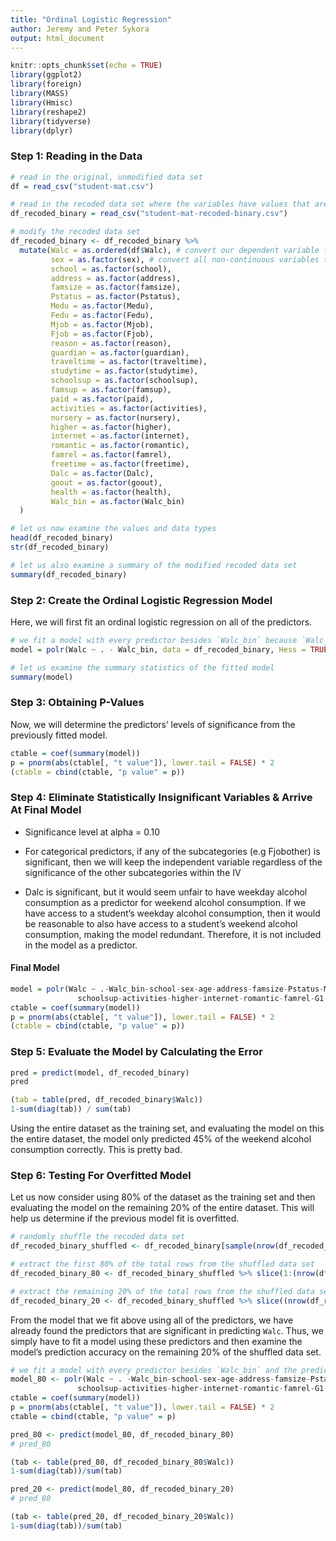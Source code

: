 ```yaml
---
title: "Ordinal Logistic Regression"
author: Jeremy and Peter Sykora
output: html_document
---
```


```r
knitr::opts_chunk$set(echo = TRUE)
library(ggplot2)
library(foreign)
library(MASS)
library(Hmisc)
library(reshape2)
library(tidyverse)
library(dplyr)
```

### Step 1: Reading in the Data

```r

# read in the original, unmodified data set
df = read_csv("student-mat.csv")

# read in the recoded data set where the variables have values that are recoded from 1 to 5 to more descriptive categories and with a new variable related to `Walc` that is `Walc_bin` with values "yes" meaning that the student consumes alcohol and "no" meaning that the student does not consume alcohol.
df_recoded_binary = read_csv("student-mat-recoded-binary.csv")

# modify the recoded data set
df_recoded_binary <- df_recoded_binary %>%
  mutate(Walc = as.ordered(df$Walc), # convert our dependent variable from type double to type ordinal factor with 5 levels
         sex = as.factor(sex), # convert all non-continuous variables to categorical variables
         school = as.factor(school),
         address = as.factor(address),
         famsize = as.factor(famsize),
         Pstatus = as.factor(Pstatus),
         Medu = as.factor(Medu),
         Fedu = as.factor(Fedu),
         Mjob = as.factor(Mjob),
         Fjob = as.factor(Fjob),
         reason = as.factor(reason),
         guardian = as.factor(guardian),
         traveltime = as.factor(traveltime),
         studytime = as.factor(studytime),
         schoolsup = as.factor(schoolsup),
         famsup = as.factor(famsup),
         paid = as.factor(paid),
         activities = as.factor(activities),
         nursery = as.factor(nursery),
         higher = as.factor(higher),
         internet = as.factor(internet),
         romantic = as.factor(romantic),
         famrel = as.factor(famrel),
         freetime = as.factor(freetime),
         Dalc = as.factor(Dalc),
         goout = as.factor(goout),
         health = as.factor(health),
         Walc_bin = as.factor(Walc_bin)
  ) 

# let us now examine the values and data types
head(df_recoded_binary)
str(df_recoded_binary)

```

```r

# let us also examine a summary of the modified recoded data set
summary(df_recoded_binary)

```

### Step 2: Create the Ordinal Logistic Regression Model

Here, we will first fit an ordinal logistic regression on all of the predictors.

```r

# we fit a model with every predictor besides `Walc_bin` because `Walc_bin` is the binary representation of `Walc`, our response variable
model = polr(Walc ~ . - Walc_bin, data = df_recoded_binary, Hess = TRUE)

# let us examine the summary statistics of the fitted model
summary(model)

```

### Step 3: Obtaining P-Values

Now, we will determine the predictors' levels of significance from the previously fitted model.

```r

ctable = coef(summary(model))
p = pnorm(abs(ctable[, "t value"]), lower.tail = FALSE) * 2
(ctable = cbind(ctable, "p value" = p))

```

### Step 4: Eliminate Statistically Insignificant Variables & Arrive At Final Model

* Significance level at alpha = 0.10

* For categorical predictors, if any of the subcategories (e.g Fjobother) is significant, then we will keep the independent variable regardless of the significance of the other subcategories within the IV

* Dalc is significant, but it would seem unfair to have weekday alcohol consumption as a predictor for weekend alcohol consumption. If we have access to a student's weekday alcohol consumption, then it would be reasonable to also have access to a student's weekend alcohol consumption, making the model redundant. Therefore, it is not included in the model as a predictor.

#### Final Model

```r

model = polr(Walc ~ .-Walc_bin-school-sex-age-address-famsize-Pstatus-Mjob-reason-failures-
               schoolsup-activities-higher-internet-romantic-famrel-G1-G2-G3-famsup-Dalc-freetime, data = df_recoded_binary, Hess=TRUE)
ctable = coef(summary(model))
p = pnorm(abs(ctable[, "t value"]), lower.tail = FALSE) * 2
(ctable = cbind(ctable, "p value" = p))

```

### Step 5: Evaluate the Model by Calculating the Error

```r

pred = predict(model, df_recoded_binary)
pred

```

```r

(tab = table(pred, df_recoded_binary$Walc))
1-sum(diag(tab)) / sum(tab)

```

Using the entire dataset as the training set, and evaluating the model on this the entire dataset, the model only predicted 45% of the weekend alcohol consumption correctly. This is pretty bad.

### Step 6: Testing For Overfitted Model

Let us now consider using 80% of the dataset as the training set and then evaluating the model on the remaining 20% of the entire dataset. This will help us determine if the previous model fit is overfitted.

```r

# randomly shuffle the recoded data set
df_recoded_binary_shuffled <- df_recoded_binary[sample(nrow(df_recoded_binary), replace = FALSE),]

# extract the first 80% of the total rows from the shuffled data set
df_recoded_binary_80 <- df_recoded_binary_shuffled %>% slice(1:(nrow(df_recoded_binary)*0.8))

# extract the remaining 20% of the total rows from the shuffled data sete
df_recoded_binary_20 <- df_recoded_binary_shuffled %>% slice((nrow(df_recoded_binary)*0.8)+1:(nrow(df_recoded_binary)*0.2))

```

From the model that we fit above using all of the predictors, we have already found the predictors that are significant in predicting `Walc`. Thus, we simply have to fit a model using these predictors and then examine the model's prediction accuracy on the remaining 20% of the shuffled data set.

```r

# we fit a model with every predictor besides `Walc_bin` and the predictors that were found to be insignificant in the previous model fitted with all of the predictors
model_80 <- polr(Walc ~ . -Walc_bin-school-sex-age-address-famsize-Pstatus-Mjob-reason-failures-
               schoolsup-activities-higher-internet-romantic-famrel-G1-G2-G3-famsup-Dalc-freetime, data = df_recoded_binary_80, Hess=TRUE)
ctable = coef(summary(model))
p = pnorm(abs(ctable[, "t value"]), lower.tail = FALSE) * 2
ctable = cbind(ctable, "p value" = p)

pred_80 <- predict(model_80, df_recoded_binary_80)
# pred_80

(tab <- table(pred_80, df_recoded_binary_80$Walc))
1-sum(diag(tab))/sum(tab)

pred_20 <- predict(model_80, df_recoded_binary_20)
# pred_80

(tab <- table(pred_20, df_recoded_binary_20$Walc))
1-sum(diag(tab))/sum(tab)

```


